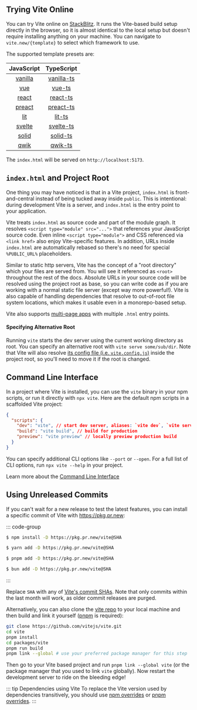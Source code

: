 ## Trying Vite Online

You can try Vite online on [StackBlitz](https://vite.new/). It runs the Vite-based build setup directly in the browser, so it is almost identical to the local setup but doesn't require installing anything on your machine. You can navigate to `vite.new/{template}` to select which framework to use.

The supported template presets are:

|             JavaScript              |                TypeScript                 |
| :---------------------------------: | :---------------------------------------: |
| [vanilla](https://vite.new/vanilla) | [vanilla-ts](https://vite.new/vanilla-ts) |
|     [vue](https://vite.new/vue)     |     [vue-ts](https://vite.new/vue-ts)     |
|   [react](https://vite.new/react)   |   [react-ts](https://vite.new/react-ts)   |
|  [preact](https://vite.new/preact)  |  [preact-ts](https://vite.new/preact-ts)  |
|     [lit](https://vite.new/lit)     |     [lit-ts](https://vite.new/lit-ts)     |
|  [svelte](https://vite.new/svelte)  |  [svelte-ts](https://vite.new/svelte-ts)  |
|   [solid](https://vite.new/solid)   |   [solid-ts](https://vite.new/solid-ts)   |
|    [qwik](https://vite.new/qwik)    |    [qwik-ts](https://vite.new/qwik-ts)    |

The `index.html` will be served on `http://localhost:5173`.

## `index.html` and Project Root

One thing you may have noticed is that in a Vite project, `index.html` is front-and-central instead of being tucked away inside `public`. This is intentional: during development Vite is a server, and `index.html` is the entry point to your application.

Vite treats `index.html` as source code and part of the module graph. It resolves `<script type="module" src="...">` that references your JavaScript source code. Even inline `<script type="module">` and CSS referenced via `<link href>` also enjoy Vite-specific features. In addition, URLs inside `index.html` are automatically rebased so there's no need for special `%PUBLIC_URL%` placeholders.

Similar to static http servers, Vite has the concept of a "root directory" which your files are served from. You will see it referenced as `<root>` throughout the rest of the docs. Absolute URLs in your source code will be resolved using the project root as base, so you can write code as if you are working with a normal static file server (except way more powerful!). Vite is also capable of handling dependencies that resolve to out-of-root file system locations, which makes it usable even in a monorepo-based setup.

Vite also supports [multi-page apps](./build#multi-page-app) with multiple `.html` entry points.

#### Specifying Alternative Root

Running `vite` starts the dev server using the current working directory as root. You can specify an alternative root with `vite serve some/sub/dir`.
Note that Vite will also resolve [its config file (i.e. `vite.config.js`)](/config/#configuring-vite) inside the project root, so you'll need to move it if the root is changed.

## Command Line Interface

In a project where Vite is installed, you can use the `vite` binary in your npm scripts, or run it directly with `npx vite`. Here are the default npm scripts in a scaffolded Vite project:

<!-- prettier-ignore -->
```json [package.json]
{
  "scripts": {
    "dev": "vite", // start dev server, aliases: `vite dev`, `vite serve`
    "build": "vite build", // build for production
    "preview": "vite preview" // locally preview production build
  }
}
```

You can specify additional CLI options like `--port` or `--open`. For a full list of CLI options, run `npx vite --help` in your project.

Learn more about the [Command Line Interface](./cli.md)

## Using Unreleased Commits

If you can't wait for a new release to test the latest features, you can install a specific commit of Vite with https://pkg.pr.new:

::: code-group

```bash [npm]
$ npm install -D https://pkg.pr.new/vite@SHA
```

```bash [Yarn]
$ yarn add -D https://pkg.pr.new/vite@SHA
```

```bash [pnpm]
$ pnpm add -D https://pkg.pr.new/vite@SHA
```

```bash [Bun]
$ bun add -D https://pkg.pr.new/vite@SHA
```

:::

Replace `SHA` with any of [Vite's commit SHAs](https://github.com/vitejs/vite/commits/main/). Note that only commits within the last month will work, as older commit releases are purged.

Alternatively, you can also clone the [vite repo](https://github.com/vitejs/vite) to your local machine and then build and link it yourself ([pnpm](https://pnpm.io/) is required):

```bash
git clone https://github.com/vitejs/vite.git
cd vite
pnpm install
cd packages/vite
pnpm run build
pnpm link --global # use your preferred package manager for this step
```

Then go to your Vite based project and run `pnpm link --global vite` (or the package manager that you used to link `vite` globally). Now restart the development server to ride on the bleeding edge!

::: tip Dependencies using Vite
To replace the Vite version used by dependencies transitively, you should use [npm overrides](https://docs.npmjs.com/cli/v11/configuring-npm/package-json#overrides) or [pnpm overrides](https://pnpm.io/9.x/package_json#pnpmoverrides).
:::
